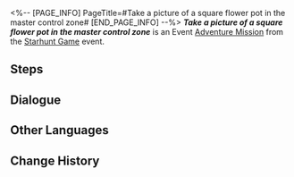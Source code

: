 <%-- [PAGE_INFO]
PageTitle=#Take a picture of a square flower pot in the master control zone#
[END_PAGE_INFO] --%>
{{Stub|Dialogue.}}
{{Mission Infobox
|id            = 8000134
|title         = 
|image         = <!--Mission Take a picture of a square flower pot in the master control zone.png-->
|type          = Adventure
|event_name    = Starhunt Game
|chapter       = 
|requirements  = [[Companion Mission]] ''[[Punklorde Mentality]]'' completed
|summary       = <!--official mission summary from Fate's Atlas-->
|characters    = Trailblazer
|startLocation = [[Herta Space Station]] - [[Master Control Zone]]
|world         = Herta Space Station
|area          = Master Control Zone
|prev          = 
|next          = 
|rewards       = 
}}
'''''Take a picture of a square flower pot in the master control zone''''' is an Event [[Adventure Mission]] from the [[Starhunt Game]] event.

==Steps==


<!--
==Gameplay Notes==

--><!--
==Trial Character==

-->
==Dialogue==
{{Stub Dialogue}}

{{Dialogue End}}

==Other Languages==
{{Other Languages
|en   = Take a picture of a square flower pot in the master control zone
|zhs  = 在主控舱段拍摄「四角花盆」的照片
|zht  = 在主控艙段拍攝「四角花盆」的照片
|ja   = 主制御部分で「四角の鉢植え」の写真を撮る
|ko   = 메인 컨트롤 캐빈에서 「사각 화분」 사진 촬영
|es   = Haz una foto de una maceta cuadrada en la zona de mando principal
|fr   = Prendre un pot de fleur carré en photo dans la Zone de contrôle principale
|ru   = Сделайте снимки четырёхугольного кашпо в Главной контрольной зоне
|th   = ถ่ายภาพ "กระถางดอกไม้ทรงสี่เหลี่ยม" ที่ Master Control Zone
|vi   = Chụp ảnh "bồn hoa tứ giác" tại Khoang Điều Khiển Chính
|de   = Nimm in der Hauptkontrollzone ein Bild von einem quadratischen Blumentopf auf.
|id   = Ambil foto "pot bunga persegi" di Master Control Zone
|pt   = Tire uma foto de um vaso de flores quadrado na Zona de Controle Principal
}}

==Change History==
{{Change History|1.1}}
